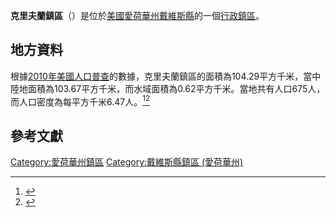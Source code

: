 {{noteTA
|G1=USState
|G2=地名
|G3=Unit
}}
{{Infobox settlement
|official_name            = 克里夫蘭鎮區
|native_name = Cleveland Township
|settlement_type          = [[行政鎮區|行政鎮區]]
|image_skyline            = 
|imagesize                = 
|image_map                = Map highlighting Cleveland Township, Davis County, Iowa.svg
|mapsize                  = 250px
|pushpin_map  =USA Iowa
|pushpin_label = 克里夫蘭鎮區
|pushpin_label_position   = top
|pushpin_map_caption      = 克里夫蘭鎮區在愛荷華州的位置
|subdivision_type         = [[世界政區索引|國家]]
|subdivision_type1        = [[美国州份|州份]]
|subdivision_type2        = [[愛荷華州行政区划|縣]]
|subdivision_name         = [[美国|美国]]
|subdivision_name1        = [[愛荷華州|愛荷華州]]
|subdivision_name2        = [[戴維斯縣_(愛荷華州)|戴維斯縣]]
|elevation_ft             = 820
|elevation_m              = 250
|timezone                 = [[北美中部時區|北美中部時區]]
|area_total_km2           = 104.29
|area_land_km2            = 103.67
|area_water_km2           = 0.62
|area_total_sq_mi         = 
|area_land_sq_mi          = 
|area_water_sq_mi         = 
|population_as_of         = [[2010年美國人口普查|2010]]
|population_footnotes     = 
|population_total         = 675
|population_density_km2   = auto
|population_density_sq_mi = auto
|utc_offset               = -6
|coordinates              = {{coord|40|44|29|N|92|24|26|W|type:city_region:US-AL_source:GNS-enwiki|display=inline,title}}
| coor_pinpoint           = 
| coordinates_footnotes   = 
|timezone_DST             = CDT
|utc_offset_DST           = -5
|postal_code_type         = [[美國郵區編號|郵區編號]]
|postal_code              = 
|area_code                = {{link-en|电话区号563|Area code 563|563}}
|blank_name = [[地名信息系统|GNIS ID]]
|blank_info = 467623
}}
'''克里夫蘭鎮區'''（{{lang-en|Cleveland Township}}）是位於[[美國|美國]][[愛荷華州|愛荷華州]][[戴維斯縣_(愛荷華州)|戴維斯縣]]的一個[[行政鎮區|行政鎮區]]。

== 地方資料 ==
根據[[2010年美國人口普查|2010年美國人口普查]]的數據，克里夫蘭鎮區的面積為104.29平方千米，當中陸地面積為103.67平方千米，而水域面積為0.62平方千米。當地共有人口675人，而人口密度為每平方千米6.47人。<ref name="GR8">{{cite web|url=http://factfinder2.census.gov|publisher=[[美国人口调查局|美国人口调查局]]|accessdate=2011-05-14|title=American FactFinder|archive-date=2013-09-11|archive-url=https://web.archive.org/web/20130911234518/http://factfinder2.census.gov/|dead-url=no}}</ref><ref>{{cite web|url=https://www.citypopulation.de/en/usa/iowa/admin/|title=USA: Iowa (Counties and Townships) - City Population}}</ref>

== 參考文獻 ==
{{reflist}}

{{戴維斯縣 (愛荷華州)}}

{{DEFAULTSORT:Cleveland Township}}
[[Category:愛荷華州鎮區|Category:愛荷華州鎮區]]
[[Category:戴維斯縣鎮區_(愛荷華州)|Category:戴維斯縣鎮區 (愛荷華州)]]

{{Iowa-geo-stub}}